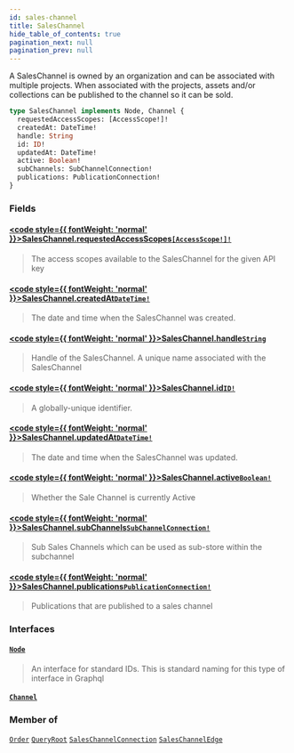 ```yaml
---
id: sales-channel
title: SalesChannel
hide_table_of_contents: true
pagination_next: null
pagination_prev: null
---
```








A SalesChannel is owned by an organization and can be associated with multiple projects. When associated with the projects,
assets and/or collections can be published to the channel so it can be sold.

```graphql
type SalesChannel implements Node, Channel {
  requestedAccessScopes: [AccessScope!]!
  createdAt: DateTime!
  handle: String
  id: ID!
  updatedAt: DateTime!
  active: Boolean!
  subChannels: SubChannelConnection!
  publications: PublicationConnection!
}
```


### Fields

#### [<code style={{ fontWeight: 'normal' }}>SalesChannel.<b>requestedAccessScopes</b></code>](#)<Bullet />[`[AccessScope!]!`](/objects/access-scope) <Badge class="secondary" text="non-null"/> <Badge class="secondary" text="object"/>
> The access scopes available to the SalesChannel for the given API key
> 

#### [<code style={{ fontWeight: 'normal' }}>SalesChannel.<b>createdAt</b></code>](#)<Bullet />[`DateTime!`](/scalars/date-time) <Badge class="secondary" text="non-null"/> <Badge class="secondary" text="scalar"/>
> The date and time when the SalesChannel was created.
> 

#### [<code style={{ fontWeight: 'normal' }}>SalesChannel.<b>handle</b></code>](#)<Bullet />[`String`](/scalars/string) <Badge class="secondary" text="scalar"/>
> Handle of the SalesChannel. A unique name associated with the SalesChannel
> 

#### [<code style={{ fontWeight: 'normal' }}>SalesChannel.<b>id</b></code>](#)<Bullet />[`ID!`](/scalars/id) <Badge class="secondary" text="non-null"/> <Badge class="secondary" text="scalar"/>
> A globally-unique identifier.
> 

#### [<code style={{ fontWeight: 'normal' }}>SalesChannel.<b>updatedAt</b></code>](#)<Bullet />[`DateTime!`](/scalars/date-time) <Badge class="secondary" text="non-null"/> <Badge class="secondary" text="scalar"/>
> The date and time when the SalesChannel was updated.
> 

#### [<code style={{ fontWeight: 'normal' }}>SalesChannel.<b>active</b></code>](#)<Bullet />[`Boolean!`](/scalars/boolean) <Badge class="secondary" text="non-null"/> <Badge class="secondary" text="scalar"/>
> Whether the Sale Channel is currently Active
> 

#### [<code style={{ fontWeight: 'normal' }}>SalesChannel.<b>subChannels</b></code>](#)<Bullet />[`SubChannelConnection!`](/objects/sub-channel-connection) <Badge class="secondary" text="non-null"/> <Badge class="secondary" text="object"/>
> Sub Sales Channels which can be used as sub-store within the subchannel
> 

#### [<code style={{ fontWeight: 'normal' }}>SalesChannel.<b>publications</b></code>](#)<Bullet />[`PublicationConnection!`](/objects/publication-connection) <Badge class="secondary" text="non-null"/> <Badge class="secondary" text="object"/>
> Publications that are published to a sales channel
> 

### Interfaces

#### [`Node`](/interfaces/node) <Badge class="secondary" text="interface"/>
> An interface for standard IDs. This is standard naming for this type of interface in Graphql
> 

#### [`Channel`](/interfaces/channel) <Badge class="secondary" text="interface"/>
> 
> 



### Member of

[`Order`](/objects/order)  <Badge class="secondary" text="object"/><Bullet />[`QueryRoot`](/objects/query-root)  <Badge class="secondary" text="object"/><Bullet />[`SalesChannelConnection`](/objects/sales-channel-connection)  <Badge class="secondary" text="object"/><Bullet />[`SalesChannelEdge`](/objects/sales-channel-edge)  <Badge class="secondary" text="object"/>



